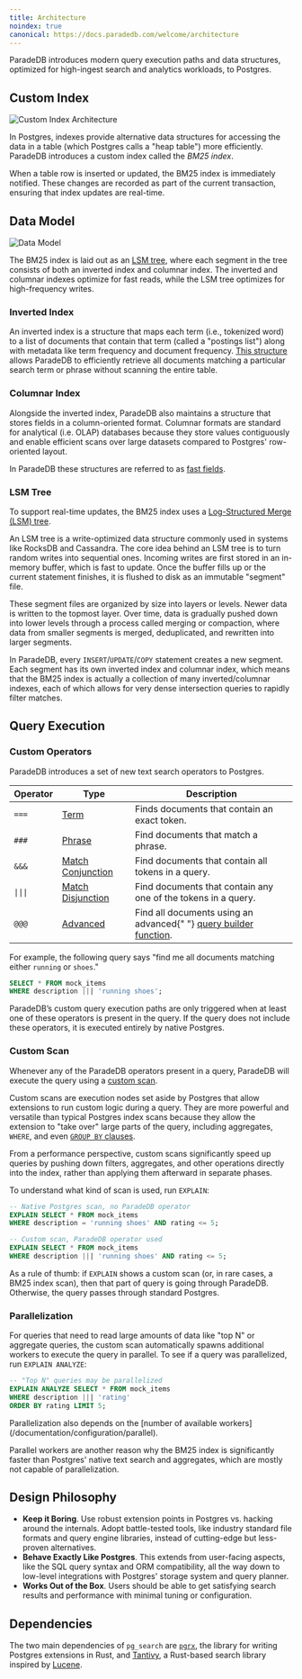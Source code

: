 ```yaml
---
title: Architecture
noindex: true
canonical: https://docs.paradedb.com/welcome/architecture
---
```


ParadeDB introduces modern query execution paths and data structures, optimized for high-ingest search and analytics workloads, to Postgres.

## Custom Index

![Custom Index Architecture](/images/architecture_indexam.png)

In Postgres, indexes provide alternative data structures for accessing the data in a table (which Postgres calls a "heap table") more efficiently.
ParadeDB introduces a custom index called the _BM25 index_.

When a table row is inserted or updated, the BM25 index is immediately notified. These changes are recorded as part of the current transaction, ensuring that index updates are real-time.

## Data Model

![Data Model](/images/architecture_lsm.png)

The BM25 index is laid out as an [LSM tree](#lsm-tree), where each segment in the tree consists of both an inverted index and columnar index.
The inverted and columnar indexes optimize for fast reads, while the LSM tree optimizes for high-frequency writes.

### Inverted Index

An inverted index is a structure that maps each term (i.e., tokenized word) to a list of documents that contain that term (called a "postings list") along with metadata like term frequency and document frequency.
[This structure](https://github.com/quickwit-oss/tantivy/blob/main/ARCHITECTURE.md#the-inverted-search-index) allows ParadeDB to efficiently retrieve all documents matching a particular search term or phrase without scanning the entire table.

### Columnar Index

Alongside the inverted index, ParadeDB also maintains a structure that stores fields in a column-oriented format. Columnar formats are standard
for analytical (i.e. OLAP) databases because they store values contiguously and enable efficient scans over large datasets compared to Postgres'
row-oriented layout.

In ParadeDB these structures are referred to as [fast fields](/documentation/indexing/fast_fields).

### LSM Tree

To support real-time updates, the BM25 index uses a [Log-Structured Merge (LSM) tree](https://en.wikipedia.org/wiki/Log-structured_merge-tree).

An LSM tree is a write-optimized data structure commonly used in systems like RocksDB and Cassandra. The core idea behind an LSM tree is to turn random writes into sequential ones. Incoming writes are first stored in an in-memory buffer, which is fast to update. Once the buffer fills up or the current statement finishes, it is flushed to disk as an immutable "segment" file.

These segment files are organized by size into layers or levels. Newer data is written to the topmost layer. Over time, data is gradually pushed down into lower levels through a process called merging or compaction, where data from smaller segments is merged, deduplicated, and rewritten into larger segments.

In ParadeDB, every `INSERT`/`UPDATE`/`COPY` statement creates a new segment. Each segment has its own inverted index and columnar index, which means that the BM25 index
is actually a collection of many inverted/columnar indexes, each of which allows for very dense intersection queries to rapidly filter matches.

## Query Execution

### Custom Operators

ParadeDB introduces a set of new text search operators to Postgres.

<table>
  <thead>
    <tr>
      <th>Operator</th>
      <th>Type</th>
      <th>Description</th>
    </tr>
  </thead>
  <tbody>
    <tr>
      <td>
        <code>===</code>
      </td>
      <td>
        <a href="/v2/full-text/term">Term</a>
      </td>
      <td>Finds documents that contain an exact token.</td>
    </tr>
    <tr>
      <td>
        <code>###</code>
      </td>
      <td>
        <a href="/documentation/full-text/phrase">Phrase</a>
      </td>
      <td>Find documents that match a phrase.</td>
    </tr>
    <tr>
      <td>
        <code>&&&</code>
      </td>
      <td>
        <a href="/v2/full-text/match">Match Conjunction</a>
      </td>
      <td>Find documents that contain all tokens in a query.</td>
    </tr>
    <tr>
      <td>
        <code>|||</code>
      </td>
      <td>
        <a href="/v2/full-text/term">Match Disjunction</a>
      </td>
      <td>Find documents that contain any one of the tokens in a query.</td>
    </tr>
    <tr>
      <td>
        <code>@@@</code>
      </td>
      <td>
        <a href="/documentation/advanced">Advanced</a>
      </td>
      <td>
        Find all documents using an advanced{" "}
        <a href="/documentation/advanced">query builder function</a>.
      </td>
    </tr>
  </tbody>
</table>

For example, the following query says "find me all documents matching either `running` or `shoes`."

```sql
SELECT * FROM mock_items
WHERE description ||| 'running shoes';
```

ParadeDB’s custom query execution paths are only triggered when at least one of these operators is present in the query. If the query does not include these operators, it is executed entirely by native Postgres.

### Custom Scan

Whenever any of the ParadeDB operators present in a query, ParadeDB will execute the query using a [custom scan](https://www.postgresql.org/docs/current/custom-scan.html).

Custom scans are execution nodes set aside by Postgres that allow extensions to run custom logic during a query. They are more powerful and versatile than typical Postgres index scans because they
allow the extension to "take over" large parts of the query, including aggregates, `WHERE`, and even [`GROUP BY` clauses](/welcome/roadmap#analytics).

From a performance perspective, custom scans significantly speed up queries by pushing down filters, aggregates, and other operations directly into the index, rather than applying them afterward in separate phases.

To understand what kind of scan is used, run `EXPLAIN`:

```sql
-- Native Postgres scan, no ParadeDB operator
EXPLAIN SELECT * FROM mock_items
WHERE description = 'running shoes' AND rating <= 5;

-- Custom scan, ParadeDB operator used
EXPLAIN SELECT * FROM mock_items
WHERE description ||| 'running shoes' AND rating <= 5;
```

As a rule of thumb: if `EXPLAIN` shows a custom scan (or, in rare cases, a BM25 index scan), then that part of query is going through ParadeDB. Otherwise, the query passes through standard Postgres.

### Parallelization

For queries that need to read large amounts of data like "top N" or aggregate queries, the custom scan automatically spawns additional workers to execute the query
in parallel. To see if a query was parallelized, run `EXPLAIN ANALYZE`:

```sql
-- "Top N" queries may be parallelized
EXPLAIN ANALYZE SELECT * FROM mock_items
WHERE description ||| 'rating'
ORDER BY rating LIMIT 5;
```

<Note>
  Parallelization also depends on the [number of available
  workers](/documentation/configuration/parallel).
</Note>

Parallel workers are another reason why the BM25 index is significantly faster than Postgres' native text search and aggregates,
which are mostly not capable of parallelization.

## Design Philosophy

- **Keep it Boring**. Use robust extension points in Postgres vs. hacking around the internals. Adopt battle-tested tools, like industry standard file formats and query engine libraries, instead of cutting-edge but less-proven alternatives.
- **Behave Exactly Like Postgres**. This extends from user-facing aspects, like the SQL query syntax and ORM compatibility, all the way down to low-level integrations with Postgres' storage system and query planner.
- **Works Out of the Box**. Users should be able to get satisfying search results and performance with minimal tuning or configuration.

## Dependencies

The two main dependencies of `pg_search` are [`pgrx`](https://github.com/pgcentralfoundation/pgrx/tree/develop), the
library for writing Postgres extensions in Rust, and [Tantivy](https://github.com/quickwit-oss/tantivy), a Rust-based search library
inspired by [Lucene](https://github.com/apache/lucene).

